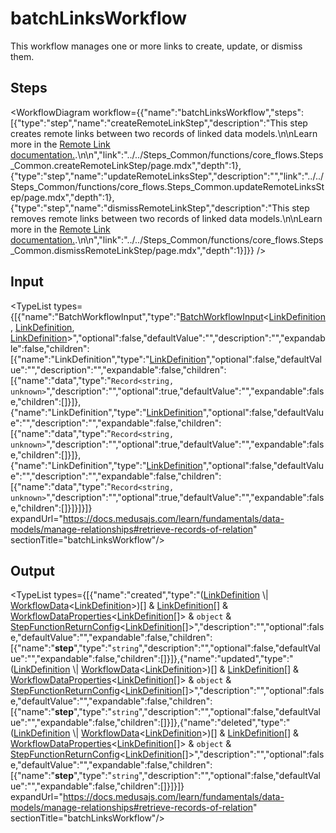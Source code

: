 
# batchLinksWorkflow

This workflow manages one or more links to create, update, or dismiss them.

## Steps

<WorkflowDiagram workflow={{"name":"batchLinksWorkflow","steps":[{"type":"step","name":"createRemoteLinkStep","description":"This step creates remote links between two records of linked data models.\n\nLearn more in the [Remote Link documentation.](https://docs.medusajs.com/advanced-development/modules/remote-link#create-link).\n\n","link":"../../Steps_Common/functions/core_flows.Steps_Common.createRemoteLinkStep/page.mdx","depth":1},{"type":"step","name":"updateRemoteLinksStep","description":"","link":"../../Steps_Common/functions/core_flows.Steps_Common.updateRemoteLinksStep/page.mdx","depth":1},{"type":"step","name":"dismissRemoteLinkStep","description":"This step removes remote links between two records of linked data models.\n\nLearn more in the [Remote Link documentation.](https://docs.medusajs.com/advanced-development/modules/remote-link#dismiss-link).\n\n","link":"../../Steps_Common/functions/core_flows.Steps_Common.dismissRemoteLinkStep/page.mdx","depth":1}]}} />

## Input

<TypeList types={[{"name":"BatchWorkflowInput","type":"[BatchWorkflowInput](../../../types/CommonTypes/types/types.CommonTypes.BatchWorkflowInput/page.mdx)&#60;[LinkDefinition](../../../types/ModulesSdkTypes/types/types.ModulesSdkTypes.LinkDefinition/page.mdx), [LinkDefinition](../../../types/ModulesSdkTypes/types/types.ModulesSdkTypes.LinkDefinition/page.mdx), [LinkDefinition](../../../types/ModulesSdkTypes/types/types.ModulesSdkTypes.LinkDefinition/page.mdx)&#62;","optional":false,"defaultValue":"","description":"","expandable":false,"children":[{"name":"LinkDefinition","type":"[LinkDefinition](../../../types/ModulesSdkTypes/types/types.ModulesSdkTypes.LinkDefinition/page.mdx)","optional":false,"defaultValue":"","description":"","expandable":false,"children":[{"name":"data","type":"`Record<string, unknown>`","description":"","optional":true,"defaultValue":"","expandable":false,"children":[]}]},{"name":"LinkDefinition","type":"[LinkDefinition](../../../types/ModulesSdkTypes/types/types.ModulesSdkTypes.LinkDefinition/page.mdx)","optional":false,"defaultValue":"","description":"","expandable":false,"children":[{"name":"data","type":"`Record<string, unknown>`","description":"","optional":true,"defaultValue":"","expandable":false,"children":[]}]},{"name":"LinkDefinition","type":"[LinkDefinition](../../../types/ModulesSdkTypes/types/types.ModulesSdkTypes.LinkDefinition/page.mdx)","optional":false,"defaultValue":"","description":"","expandable":false,"children":[{"name":"data","type":"`Record<string, unknown>`","description":"","optional":true,"defaultValue":"","expandable":false,"children":[]}]}]}]} expandUrl="https://docs.medusajs.com/learn/fundamentals/data-models/manage-relationships#retrieve-records-of-relation" sectionTitle="batchLinksWorkflow"/>

## Output

<TypeList types={[{"name":"created","type":"([LinkDefinition](../../../types/ModulesSdkTypes/types/types.ModulesSdkTypes.LinkDefinition/page.mdx) \\| [WorkflowData](../../../workflows/types/workflows.WorkflowData/page.mdx)&#60;[LinkDefinition](../../../types/ModulesSdkTypes/types/types.ModulesSdkTypes.LinkDefinition/page.mdx)&#62;)[] & [LinkDefinition](../../../types/ModulesSdkTypes/types/types.ModulesSdkTypes.LinkDefinition/page.mdx)[] & [WorkflowDataProperties](../../../workflows/types/workflows.WorkflowDataProperties/page.mdx)&#60;[LinkDefinition](../../../types/ModulesSdkTypes/types/types.ModulesSdkTypes.LinkDefinition/page.mdx)[]&#62; & `object` & [StepFunctionReturnConfig](../../../workflows/types/workflows.StepFunctionReturnConfig/page.mdx)&#60;[LinkDefinition](../../../types/ModulesSdkTypes/types/types.ModulesSdkTypes.LinkDefinition/page.mdx)[]&#62;","description":"","optional":false,"defaultValue":"","expandable":false,"children":[{"name":"__step__","type":"`string`","description":"","optional":false,"defaultValue":"","expandable":false,"children":[]}]},{"name":"updated","type":"([LinkDefinition](../../../types/ModulesSdkTypes/types/types.ModulesSdkTypes.LinkDefinition/page.mdx) \\| [WorkflowData](../../../workflows/types/workflows.WorkflowData/page.mdx)&#60;[LinkDefinition](../../../types/ModulesSdkTypes/types/types.ModulesSdkTypes.LinkDefinition/page.mdx)&#62;)[] & [LinkDefinition](../../../types/ModulesSdkTypes/types/types.ModulesSdkTypes.LinkDefinition/page.mdx)[] & [WorkflowDataProperties](../../../workflows/types/workflows.WorkflowDataProperties/page.mdx)&#60;[LinkDefinition](../../../types/ModulesSdkTypes/types/types.ModulesSdkTypes.LinkDefinition/page.mdx)[]&#62; & `object` & [StepFunctionReturnConfig](../../../workflows/types/workflows.StepFunctionReturnConfig/page.mdx)&#60;[LinkDefinition](../../../types/ModulesSdkTypes/types/types.ModulesSdkTypes.LinkDefinition/page.mdx)[]&#62;","description":"","optional":false,"defaultValue":"","expandable":false,"children":[{"name":"__step__","type":"`string`","description":"","optional":false,"defaultValue":"","expandable":false,"children":[]}]},{"name":"deleted","type":"([LinkDefinition](../../../types/ModulesSdkTypes/types/types.ModulesSdkTypes.LinkDefinition/page.mdx) \\| [WorkflowData](../../../workflows/types/workflows.WorkflowData/page.mdx)&#60;[LinkDefinition](../../../types/ModulesSdkTypes/types/types.ModulesSdkTypes.LinkDefinition/page.mdx)&#62;)[] & [LinkDefinition](../../../types/ModulesSdkTypes/types/types.ModulesSdkTypes.LinkDefinition/page.mdx)[] & [WorkflowDataProperties](../../../workflows/types/workflows.WorkflowDataProperties/page.mdx)&#60;[LinkDefinition](../../../types/ModulesSdkTypes/types/types.ModulesSdkTypes.LinkDefinition/page.mdx)[]&#62; & `object` & [StepFunctionReturnConfig](../../../workflows/types/workflows.StepFunctionReturnConfig/page.mdx)&#60;[LinkDefinition](../../../types/ModulesSdkTypes/types/types.ModulesSdkTypes.LinkDefinition/page.mdx)[]&#62;","description":"","optional":false,"defaultValue":"","expandable":false,"children":[{"name":"__step__","type":"`string`","description":"","optional":false,"defaultValue":"","expandable":false,"children":[]}]}]} expandUrl="https://docs.medusajs.com/learn/fundamentals/data-models/manage-relationships#retrieve-records-of-relation" sectionTitle="batchLinksWorkflow"/>
